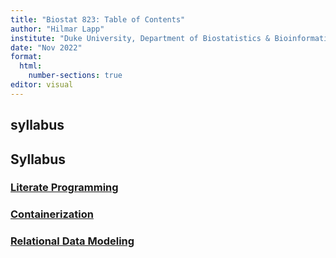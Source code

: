 ```yaml
---
title: "Biostat 823: Table of Contents"
author: "Hilmar Lapp"
institute: "Duke University, Department of Biostatistics & Bioinformatics"
date: "Nov 2022"
format:
  html:
    number-sections: true
editor: visual
---
```


<!-- produces main section 1 -->
## syllabus {.hidden} 

## Syllabus {.unnumbered}

### [Literate Programming](Lesson-01.html)
### [Containerization](Lesson-02.html)
### [Relational Data Modeling](Lesson-03.html)